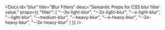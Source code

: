 
<Docs id="blur" title="Blur Filters" desc="Semantic Props for CSS blur filter value." props={{
	"filter": [
		"--3x-light-blur",
		"--2x-light-blur",
		"--x-light-blur",
		"--light-blur",
		"--medium-blur",
		"--heavy-blur",
		"--x-heavy-blur",
		"--2x-heavy-blur",
		"--3x-heavy-blur"
	]
}} />